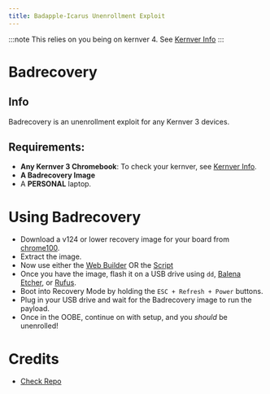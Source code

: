 ```yaml
---
title: Badapple-Icarus Unenrollment Exploit
---
```

:::note This relies on you being on kernver 4. See [Kernver Info](/kajigs/kernverinfo) :::

# Badrecovery

## Info
Badrecovery is an unenrollment exploit for any Kernver 3 devices.

## Requirements:

* **Any Kernver 3 Chromebook**: To check your kernver, see [Kernver Info](/kajigs/kernverinfo).
* **A Badrecovery Image**
* A **PERSONAL** laptop.

# Using Badrecovery

* Download a v124 or lower recovery image for your board from [chrome100](https://chrome100.dev).
* Extract the image.
* Now use either the [Web Builder](https://binbashbanana.github.io/badrecovery/builder.html) OR the [Script](https://github.com/BinBashBanana/badrecovery?tab=readme-ov-file#preparing-an-image)
* Once you have the image, flash it on a USB drive using `dd`, [Balena Etcher](https://www.balena.io/etcher/), or [Rufus](https://rufus.ie/).
* Boot into Recovery Mode by holding the `ESC + Refresh + Power` buttons.   
* Plug in your USB drive and wait for the Badrecovery image to run the payload.
* Once in the OOBE, continue on with setup, and you *should* be unenrolled!

# Credits
* [Check Repo](https://github.com/BinBashBanana/badrecovery?tab=readme-ov-file#credits)
